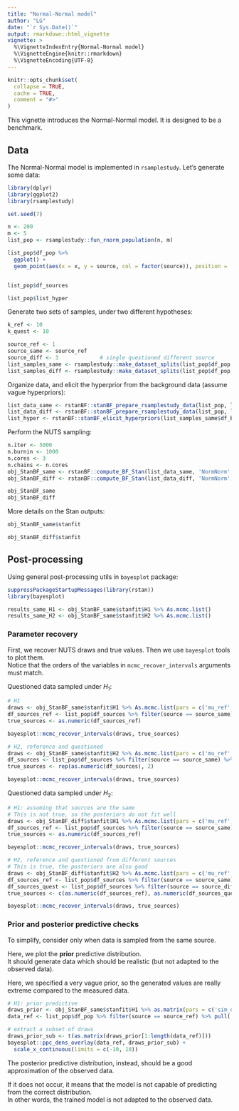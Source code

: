 ```yaml
---
title: "Normal-Normal model"
author: "LG"
date: "`r Sys.Date()`"
output: rmarkdown::html_vignette
vignette: >
  %\VignetteIndexEntry{Normal-Normal model}
  %\VignetteEngine{knitr::rmarkdown}
  %\VignetteEncoding{UTF-8}
---
```


```r
knitr::opts_chunk$set(
  collapse = TRUE,
  cache = TRUE,
  comment = "#>"
)
```

This vignette introduces the Normal-Normal model. It is designed to be a benchmark.

## Data

The Normal-Normal model is implemented in `rsamplestudy`. Let's generate some data:

```r
library(dplyr)
library(ggplot2)
library(rsamplestudy)

set.seed(7)

n <- 200
m <- 5
list_pop <- rsamplestudy::fun_rnorm_population(n, m)

list_pop$df_pop %>% 
  ggplot() + 
  geom_point(aes(x = x, y = source, col = factor(source)), position = 'jitter')


list_pop$df_sources

list_pop$list_hyper
```

Generate two sets of samples, under two different hypotheses:

```r
k_ref <- 10
k_quest <- 10

source_ref <- 1
source_same <- source_ref
source_diff <- 3             # single questioned different source
list_samples_same <- rsamplestudy::make_dataset_splits(list_pop$df_pop, k_ref, k_quest, source_ref = source_ref, source_quest = source_same)
list_samples_diff <- rsamplestudy::make_dataset_splits(list_pop$df_pop, k_ref, k_quest, source_ref = source_ref, source_quest = source_diff)

```

Organize data, and elicit the hyperprior from the background data (assume vague hyperpriors):

```r
list_data_same <- rstanBF::stanBF_prepare_rsamplestudy_data(list_pop, list_samples_same)
list_data_diff <- rstanBF::stanBF_prepare_rsamplestudy_data(list_pop, list_samples_diff)
list_hyper <- rstanBF::stanBF_elicit_hyperpriors(list_samples_same$df_background, 'NormNorm', 'vague')
```

Perform the NUTS sampling:

```r
n.iter <- 5000
n.burnin <- 1000
n.cores <- 3
n.chains <- n.cores
obj_StanBF_same <- rstanBF::compute_BF_Stan(list_data_same, 'NormNorm', list_hyper, n.iter = n.iter, n.burnin = n.burnin, n.cores = n.cores, n.chains = n.chains, silent = TRUE)
obj_StanBF_diff <- rstanBF::compute_BF_Stan(list_data_diff, 'NormNorm', list_hyper, n.iter = n.iter, n.burnin = n.burnin, n.cores = n.cores, n.chains = n.chains, silent = TRUE)
```

```r
obj_StanBF_same
obj_StanBF_diff
```

More details on the Stan outputs:

```r
obj_StanBF_same$stanfit

obj_StanBF_diff$stanfit
```


## Post-processing

Using general post-processing utils in `bayesplot` package: 

```r
suppressPackageStartupMessages(library(rstan))
library(bayesplot)

results_same_H1 <- obj_StanBF_same$stanfit$H1 %>% As.mcmc.list()
results_same_H2 <- obj_StanBF_same$stanfit$H2 %>% As.mcmc.list()
```

### Parameter recovery

First, we recover NUTS draws and true values.
Then we use `bayesplot` tools to plot them.   
Notice that the orders of the variables in `mcmc_recover_intervals` arguments must match.

Questioned data sampled under $H_1$:   

```r

# H1
draws <- obj_StanBF_same$stanfit$H1 %>% As.mcmc.list(pars = c('mu_ref', 'sigma_ref'))
df_sources_ref <- list_pop$df_sources %>% filter(source == source_same) %>% select(mu, sigma)
true_sources <- as.numeric(df_sources_ref)

bayesplot::mcmc_recover_intervals(draws, true_sources)

# H2, reference and questioned
draws <- obj_StanBF_same$stanfit$H2 %>% As.mcmc.list(pars = c('mu_ref', 'sigma_ref', 'mu_quest', 'sigma_quest'))
df_sources <- list_pop$df_sources %>% filter(source == source_same) %>% select(mu, sigma)
true_sources <- rep(as.numeric(df_sources), 2)

bayesplot::mcmc_recover_intervals(draws, true_sources)

```


Questioned data sampled under $H_2$:

```r


# H1: assuming that sources are the same
# This is not true, so the posteriors do not fit well
draws <- obj_StanBF_diff$stanfit$H1 %>% As.mcmc.list(pars = c('mu_ref', 'sigma_ref'))
df_sources_ref <- list_pop$df_sources %>% filter(source == source_same) %>% select(mu, sigma)
true_sources <- as.numeric(df_sources_ref)

bayesplot::mcmc_recover_intervals(draws, true_sources)

# H2, reference and questioned from different sources
# This is true, the posteriors are also good
draws <- obj_StanBF_diff$stanfit$H2 %>% As.mcmc.list(pars = c('mu_ref', 'sigma_ref', 'mu_quest', 'sigma_quest'))
df_sources_ref <- list_pop$df_sources %>% filter(source == source_same) %>% select(mu, sigma)
df_sources_quest <- list_pop$df_sources %>% filter(source == source_diff) %>% select(mu, sigma)
true_sources <- c(as.numeric(df_sources_ref), as.numeric(df_sources_quest))

bayesplot::mcmc_recover_intervals(draws, true_sources)
```


### Prior and posterior predictive checks

To simplify, consider only when data is sampled from the same source.

Here, we plot the **prior** predictive distribution.    
It should generate data which should be realistic (but not adapted to the observed data).

Here, we specified a very vague prior, so the generated values are really extreme compared to the measured data.

```r

# H1: prior predictive
draws_prior <- obj_StanBF_same$stanfit$H1 %>% as.matrix(pars = c('sim_d_ref'))
data_ref <- list_pop$df_pop %>% filter(source == source_ref) %>% pull('x')

# extract a subset of draws
draws_prior_sub <- t(as.matrix(draws_prior[1:length(data_ref)]))
bayesplot::ppc_dens_overlay(data_ref, draws_prior_sub) +
  scale_x_continuous(limits = c(-10, 10))
```

The posterior predictive distribution, instead, should be a good approximation of the observed data.

If it does not occur, it means that the model is not capable of predicting from the correct distribution.    
In other words, the trained model is not adapted to the observed data.

```r

```

